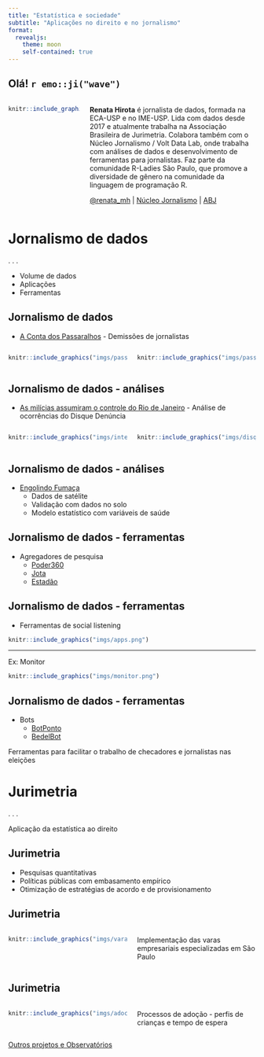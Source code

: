 ```yaml
---
title: "Estatística e sociedade"
subtitle: "Aplicações no direito e no jornalismo"
format:
  revealjs:
    theme: moon
    self-contained: true
---
```


## Olá! `r emo::ji("wave")` {.smaller}

:::: {.columns}

::: {.column width="30%"}

```r
knitr::include_graphics("imgs/renata.jpg")
```
:::

::: {.column width="70%"}
**Renata Hirota** é jornalista de dados, formada na ECA-USP e no IME-USP. Lida com dados desde 2017 e atualmente trabalha na Associação Brasileira de Jurimetria. Colabora também com o Núcleo Jornalismo / Volt Data Lab, onde trabalha com análises de dados e desenvolvimento de ferramentas para jornalistas. Faz parte da comunidade R-Ladies São Paulo, que promove a diversidade de gênero na comunidade da linguagem de programação R.

[@renata_mh](https://twitter.com/renata_mh) | [Núcleo Jornalismo](https://www.nucleo.jor.br/) | [ABJ](http://abj.org.br/)

:::

::::


# Jornalismo de dados

. . .

- Volume de dados
- Aplicações
- Ferramentas


## Jornalismo de dados

- [A Conta dos Passaralhos](https://passaralhos.voltdata.info/) - Demissões de jornalistas

:::: {.columns}
::: {.column width="50%"}
```r
knitr::include_graphics("imgs/passaralhos1.png")
```
:::
::: {.column width="50%"}
```r
knitr::include_graphics("imgs/passaralhos2.png")
```
:::
::::

## Jornalismo de dados - análises

- [As milícias assumiram o controle do Rio de Janeiro](https://theintercept.com/2018/04/05/milicia-controle-rio-de-janeiro/) - Análise de ocorrências do Disque Denúncia

:::: {.columns}
::: {.column width="50%"}
```r
knitr::include_graphics("imgs/intercept.png")
```
:::
::: {.column width="50%"}
```r
knitr::include_graphics("imgs/disquedenuncia.avif")
```
:::
::::

## Jornalismo de dados - análises

- [Engolindo Fumaça](https://infoamazonia.org/project/engolindo-fumaca/)
  - Dados de satélite
  - Validação com dados no solo
  - Modelo estatístico com variáveis de saúde

## Jornalismo de dados - ferramentas

- Agregadores de pesquisa
  - [Poder360](https://www.poder360.com.br/agregador-de-pesquisas/)
  - [Jota](https://data.jota.info/agregador/)
  - [Estadão](https://www.estadao.com.br/politica/eleicoes/agregador-pesquisa-eleitoral-2022/?cargo=presidencial&modalidade=todas&regiao=todas&turno=)

## Jornalismo de dados - ferramentas

- Ferramentas de social listening
```r
knitr::include_graphics("imgs/apps.png")
```

---

Ex: Monitor

```r
knitr::include_graphics("imgs/monitor.png")
```

## Jornalismo de dados - ferramentas

- Bots
  - [BotPonto](https://nucleo.jor.br/botponto/)
  - [BedelBot](https://nucleo.jor.br/bedelbot/)

Ferramentas para facilitar o trabalho de checadores e jornalistas nas eleições

# Jurimetria

. . .

Aplicação da estatística ao direito

## Jurimetria

- Pesquisas quantitativas
- Políticas públicas com embasamento empírico
- Otimização de estratégias de acordo e de provisionamento


## Jurimetria

:::: {.columns}

::: {.column width="50%"}
```r
knitr::include_graphics("imgs/varas.png")
```
:::
::: {.column width="50%"}
Implementação das varas empresariais especializadas em São Paulo
:::
::::

## Jurimetria

:::: {.columns}
::: {.column width="50%"}
```r
knitr::include_graphics("imgs/adocao.png")
```
:::
::: {.column width="50%"}
Processos de adoção - perfis de crianças e tempo de espera
:::
::::


[Outros projetos e Observatórios](https://obs.abj.org.br/projetos/)